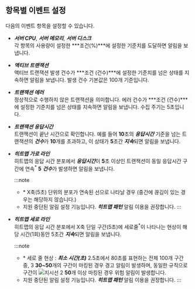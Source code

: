 ## 항목별 이벤트 설정

다음의 이벤트 항목을 설정할 수 있습니다.

* ***서버 CPU***, ***서버 메모리***, ***서버 디스크***<br/>
  각 항목의 사용량이 설정한 ***조건(%)***에 설정한 기준치를 도달하면 알림을 보냅니다.

* ***액티브 트랜잭션***<br/>
  액티브 트랜잭션 발생 건수가 ***조건 (건수)***에 설정한 기준치를 넘은 상태를 지속하면 알림을 보냅니다. 발생 건수 기본값은 100개 기준입니다.

* ***트랜잭션 에러***<br/>
  정상적으로 수행하지 않은 트랜잭션을 의미합니다. 에러 건수가 ***조건 (건수)***에 설정한 기준치를 넘은 상태를 지속하면 알림을 보냅니다. 수집 주기는 5초입니다.

* ***트랜잭션 응답시간***<br/>
  트랜잭션이 끝난 시간으로 확인합니다. 예를 들어 **10**초의 ***응답시간*** 기준을 넘는 트랜잭션의 ***건수***가 **10**개를 초과하고, 이 상태가 **5**초간 ***지속***되면 알림을 보냅니다.

* ***히트맵 가로 라인***<br/>
  히트맵의 응답 시간 분포에서 ***응답시간***이 **5**초 이상인 트랜잭션이 동일 응답시간 구간에 연속<sup>\*</sup> **5** ***건수***가 발생하면 알림을 보냅니다.

  :::note
  - \* X축(5초) 단위의 분포가 연속된 선으로 나타날 경우 (중간에 끊김이 있는 경우는 해당하지 않습니다.)
  - 지원 중단된 알림 설정 기능입니다. ***히트맵 패턴*** 알림 이용을 권장합니다.
  :::

* ***히트맵 세로 라인***<br/>
  히트맵의 응답 시간 분포에서 X축 단일 구간(5초)에 세로줄<sup>\*</sup>이 나타나는 현상이 해당 시간(1회)동안 5초간 ***지속***되면 알림을 보냅니다.

  :::note
  - \* 세로 줄 현상 : ***최소 시간(초)*** 2.5초에서 80초를 표현하는 전체 100개 구간 중, 3 **30~50**개의 구간이 마킹된 경우 <span class='slow'>경고 알림</span>이 발생하며, 동일한 규칙으로 구간이 ![지시선 2](/img/number-02.png) **50**개 이상 마킹된 경우 <span class='vslow'>위험 알림</span>이 발생합니다.
  - 지원 중단된 알림 설정 기능입니다. ***히트맵 패턴*** 알림 이용을 권장합니다.
  :::